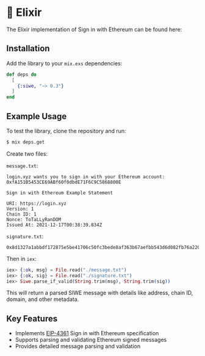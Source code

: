 
# 🍷 Elixir

The Elixir implementation of Sign in with Ethereum can be found here:

<FullWidthLink
	href='https://github.com/signinwithethereum/siwe-ex'
	logo='/img/github.svg'
	text='signinwithethereum/siwe-ex'
	themeAware={true}
/>

## Installation

Add the library to your `mix.exs` dependencies:

```elixir
def deps do
  [
    {:siwe, "~> 0.3"}
  ]
end
```

## Example Usage

To test the library, clone the repository and run:

```bash
$ mix deps.get
```

Create two files:

`message.txt`:

```
login.xyz wants you to sign in with your Ethereum account:
0xfA151B5453CE69ABf60f0dbdE71F6C9C5868800E

Sign in with Ethereum Example Statement

URI: https://login.xyz
Version: 1
Chain ID: 1
Nonce: ToTaLLyRanDOM
Issued At: 2021-12-17T00:38:39.834Z
```

`signature.txt`:

```
0x8d1327a1abbdf172875e5be41706c50fc3bede8af363b67aefbb543d6d082fb76a22057d7cb6d668ceba883f7d70ab7f1dc015b76b51d226af9d610fa20360ad1c
```

Then in `iex`:

```elixir
iex> {:ok, msg} = File.read("./message.txt")
iex> {:ok, sig} = File.read("./signature.txt")
iex> Siwe.parse_if_valid(String.trim(msg), String.trim(sig))
```

This will return a parsed SIWE message with details like address, chain ID, domain, and other metadata.

## Key Features

-   Implements [EIP-4361](../general-information/eip-4361-specification.md) Sign in with Ethereum specification
-   Supports parsing and validating Ethereum signed messages
-   Provides detailed message parsing and validation
